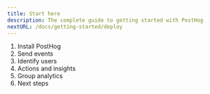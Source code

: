 ```yaml
---
title: Start here
description: The complete guide to getting started with PostHog
nextURL: /docs/getting-started/deploy
---
```


1. Install PostHog
2. Send events
3. Identify users
4. Actions and insights
5. Group analytics
6. Next steps
